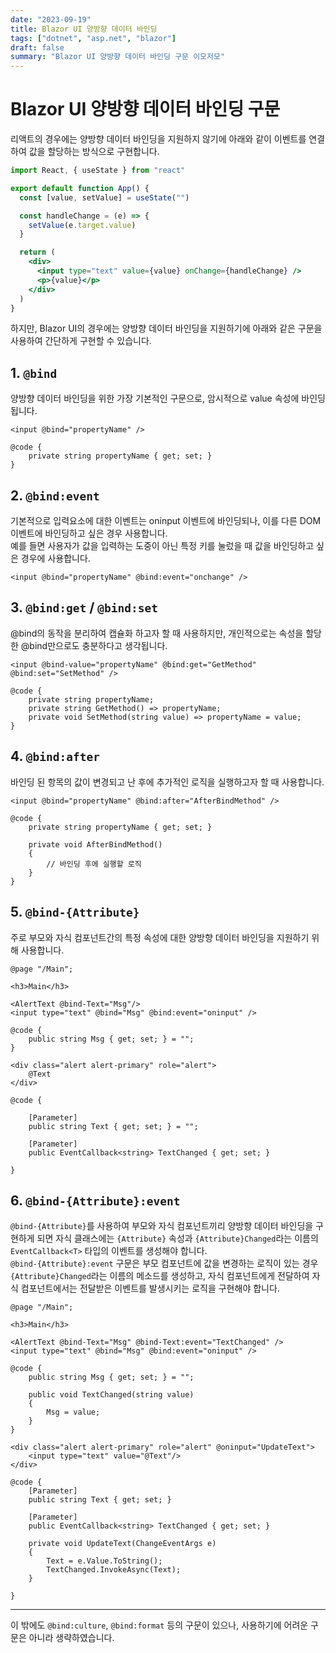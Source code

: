 ```yaml
---
date: "2023-09-19"
title: Blazor UI 양방향 데이터 바인딩
tags: ["dotnet", "asp.net", "blazor"]
draft: false
summary: "Blazor UI 양방향 데이터 바인딩 구문 이모저모"
---
```


# Blazor UI 양방향 데이터 바인딩 구문

리액트의 경우에는 양방향 데이터 바인딩을 지원하지 않기에 아래와 같이 이벤트를 연결하여 값을 할당하는 방식으로 구현합니다.

```jsx
import React, { useState } from "react"

export default function App() {
  const [value, setValue] = useState("")

  const handleChange = (e) => {
    setValue(e.target.value)
  }

  return (
    <div>
      <input type="text" value={value} onChange={handleChange} />
      <p>{value}</p>
    </div>
  )
}
```

하지만, Blazor UI의 경우에는 양방향 데이터 바인딩을 지원하기에 아래와 같은 구문을 사용하여 간단하게 구현할 수 있습니다.

## 1. `@bind`

양방향 데이터 바인딩을 위한 가장 기본적인 구문으로, 암시적으로 value 속성에 바인딩됩니다.

```razor
<input @bind="propertyName" />

@code {
    private string propertyName { get; set; }
}
```

## 2. `@bind:event`

기본적으로 입력요소에 대한 이벤트는 oninput 이벤트에 바인딩되나, 이를 다른 DOM 이벤트에 바인딩하고 싶은 경우 사용합니다.<br/>
예를 들면 사용자가 값을 입력하는 도중이 아닌 특정 키를 눌렀을 때 값을 바인딩하고 싶은 경우에 사용합니다.

```razor
<input @bind="propertyName" @bind:event="onchange" />
```

## 3. `@bind:get` / `@bind:set`

@bind의 동작을 분리하여 캡슐화 하고자 할 때 사용하지만, 개인적으로는 속성을 할당한 @bind만으로도 충분하다고 생각됩니다.

```razor
<input @bind-value="propertyName" @bind:get="GetMethod" @bind:set="SetMethod" />

@code {
    private string propertyName;
    private string GetMethod() => propertyName;
    private void SetMethod(string value) => propertyName = value;
}
```

## 4. `@bind:after`

바인딩 된 항목의 값이 변경되고 난 후에 추가적인 로직을 실행하고자 할 때 사용합니다.

```razor
<input @bind="propertyName" @bind:after="AfterBindMethod" />

@code {
    private string propertyName { get; set; }

    private void AfterBindMethod()
    {
        // 바인딩 후에 실행할 로직
    }
}
```

## 5. `@bind-{Attribute}`

주로 부모와 자식 컴포넌트간의 특정 속성에 대한 양방향 데이터 바인딩을 지원하기 위해 사용합니다.

```razor
@page "/Main";

<h3>Main</h3>

<AlertText @bind-Text="Msg"/>
<input type="text" @bind="Msg" @bind:event="oninput" />

@code {
    public string Msg { get; set; } = "";
}
```

```razor:AlertText.razor
<div class="alert alert-primary" role="alert">
    @Text
</div>

@code {

    [Parameter]
    public string Text { get; set; } = "";

    [Parameter]
    public EventCallback<string> TextChanged { get; set; }

}
```

## 6. `@bind-{Attribute}:event`

`@bind-{Attribute}`를 사용하여 부모와 자식 컴포넌트끼리 양방향 데이터 바인딩을 구현하게 되면 자식 클래스에는
`{Attribute}` 속성과 `{Attribute}Changed`라는 이름의 `EventCallback<T>` 타입의 이벤트를 생성해야 합니다.<br/>
`@bind-{Attribute}:event` 구문은 부모 컴포넌트에 값을 변경하는 로직이 있는 경우 `{Attribute}Changed`라는 이름의 메소드를
생성하고, 자식 컴포넌트에게 전달하여 자식 컴포넌트에서는 전달받은 이벤트를 발생시키는 로직을 구현해야 합니다.

```razor
@page "/Main";

<h3>Main</h3>

<AlertText @bind-Text="Msg" @bind-Text:event="TextChanged" />
<input type="text" @bind="Msg" @bind:event="oninput" />

@code {
    public string Msg { get; set; } = "";

    public void TextChanged(string value)
    {
        Msg = value;
    }
}
```

```razor:AlertText.razor
<div class="alert alert-primary" role="alert" @oninput="UpdateText">
    <input type="text" value="@Text"/>
</div>

@code {
    [Parameter]
    public string Text { get; set; }

    [Parameter]
    public EventCallback<string> TextChanged { get; set; }

    private void UpdateText(ChangeEventArgs e)
    {
        Text = e.Value.ToString();
        TextChanged.InvokeAsync(Text);
    }

}
```

---

이 밖에도 `@bind:culture`, `@bind:format` 등의 구문이 있으나, 사용하기에 어려운 구문은 아니라 생략하였습니다.

